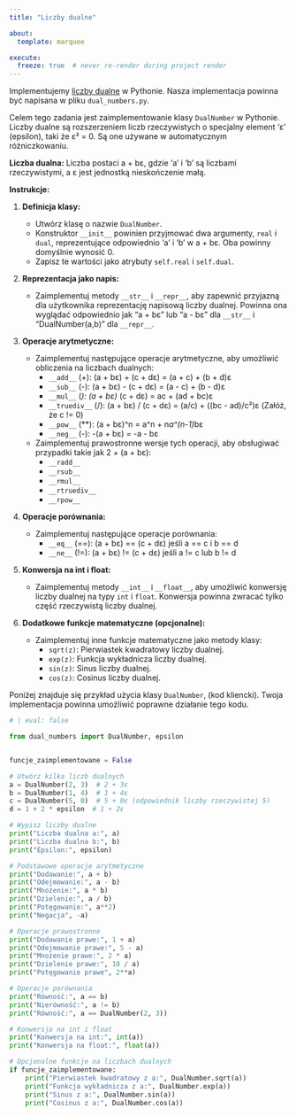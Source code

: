 ```yaml
---
title: "Liczby dualne"

about:
  template: marquee

execute:
  freeze: true  # never re-render during project render
---
```


Implementujemy [liczby dualne](https://www.wikiwand.com/en/articles/Dual_number) w Pythonie. Nasza implementacja powinna być napisana w pliku `dual_numbers.py`.

Celem tego zadania jest zaimplementowanie klasy `DualNumber` w Pythonie. Liczby dualne są rozszerzeniem liczb rzeczywistych o specjalny element 'ε' (epsilon), taki że ε² = 0. Są one używane w automatycznym różniczkowaniu.

**Liczba dualna:** Liczba postaci a + bε, gdzie 'a' i 'b' są liczbami rzeczywistymi, a ε jest jednostką nieskończenie małą.

**Instrukcje:**

1.  **Definicja klasy:**
    * Utwórz klasę o nazwie `DualNumber`.
    * Konstruktor `__init__` powinien przyjmować dwa argumenty, `real` i `dual`, reprezentujące odpowiednio 'a' i 'b' w a + bε. Oba powinny domyślnie wynosić 0.
    * Zapisz te wartości jako atrybuty `self.real` i `self.dual`.

2.  **Reprezentacja jako napis:**
    * Zaimplementuj metody `__str__` i `__repr__`, aby zapewnić przyjazną dla użytkownika reprezentację napisową liczby dualnej. Powinna ona wyglądać odpowiednio jak "a + bε" lub "a - bε" dla `__str__` i "DualNumber(a,b)" dla `__repr__`.

3.  **Operacje arytmetyczne:**

    * Zaimplementuj następujące operacje arytmetyczne, aby umożliwić obliczenia na liczbach dualnych:
        * `__add__` (+): (a + bε) + (c + dε) = (a + c) + (b + d)ε
        * `__sub__` (-): (a + bε) - (c + dε) = (a - c) + (b - d)ε
        * `__mul__` (*): (a + bε) * (c + dε) = ac + (ad + bc)ε
        * `__truediv__` (/): (a + bε) / (c + dε) = (a/c) + ((bc - ad)/c²)ε  (Załóż, że c != 0)
        * `__pow__` (**): (a + bε)^n = a^n + n*a^(n-1)*bε
        * `__neg__` (-): -(a + bε) = -a - bε
    * Zaimplementuj prawostronne wersje tych operacji, aby obsługiwać przypadki takie jak 2 + (a + bε):
        * `__radd__`
        * `__rsub__`
        * `__rmul__`
        * `__rtruediv__`
        * `__rpow__`

4.  **Operacje porównania:**
    * Zaimplementuj następujące operacje porównania:
        * `__eq__` (==): (a + bε) == (c + dε) jeśli a == c i b == d
        * `__ne__` (!=): (a + bε) != (c + dε) jeśli a != c lub b != d

5.  **Konwersja na int i float:**
    * Zaimplementuj metody `__int__` i `__float__`, aby umożliwić konwersję liczby dualnej na typy `int` i `float`.  Konwersja powinna zwracać tylko część rzeczywistą liczby dualnej.

6.  **Dodatkowe funkcje matematyczne (opcjonalne):**
    * Zaimplementuj inne funkcje matematyczne jako metody klasy:
        * `sqrt(z)`: Pierwiastek kwadratowy liczby dualnej.
        * `exp(z)`: Funkcja wykładnicza liczby dualnej.
        * `sin(z)`: Sinus liczby dualnej.
        * `cos(z)`: Cosinus liczby dualnej.


Poniżej znajduje się przykład użycia klasy `DualNumber`, (kod kliencki). Twoja implementacja powinna umożliwić poprawne działanie tego kodu.

```python
# | eval: false

from dual_numbers import DualNumber, epsilon


funcje_zaimplementowane = False

# Utwórz kilka liczb dualnych
a = DualNumber(2, 3)  # 2 + 3ε
b = DualNumber(1, 4)  # 1 + 4ε
c = DualNumber(5, 0)  # 5 + 0ε (odpowiednik liczby rzeczywistej 5)
d = 1 + 2 * epsilon  # 1 + 2ε

# Wypisz liczby dualne
print("Liczba dualna a:", a)
print("Liczba dualna b:", b)
print("Epsilon:", epsilon)

# Podstawowe operacje arytmetyczne
print("Dodawanie:", a + b)
print("Odejmowanie:", a - b)
print("Mnożenie:", a * b)
print("Dzielenie:", a / b)
print("Potęgowanie:", a**2)
print("Negacja", -a)

# Operacje prawostronne
print("Dodawanie prawe:", 1 + a)
print("Odejmowanie prawe:", 5 - a)
print("Mnożenie prawe:", 2 * a)
print("Dzielenie prawe:", 10 / a)
print("Potęgowanie prawe", 2**a)

# Operacje porównania
print("Równość:", a == b)
print("Nierówność:", a != b)
print("Równość:", a == DualNumber(2, 3))

# Konwersja na int i float
print("Konwersja na int:", int(a))
print("Konwersja na float:", float(a))

# Opcjonalne funkcje na liczbach dualnych
if funcje_zaimplementowane:
    print("Pierwiastek kwadratowy z a:", DualNumber.sqrt(a))
    print("Funkcja wykładnicza z a:", DualNumber.exp(a))
    print("Sinus z a:", DualNumber.sin(a))
    print("Cosinus z a:", DualNumber.cos(a))

```
